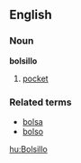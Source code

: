 ==English==
===Noun===
'''bolsillo'''

# [[pocket]]

===Related terms===
*[[bolsa]]<!-- ? -->
*[[bolso]]

[[hu:Bolsillo]]